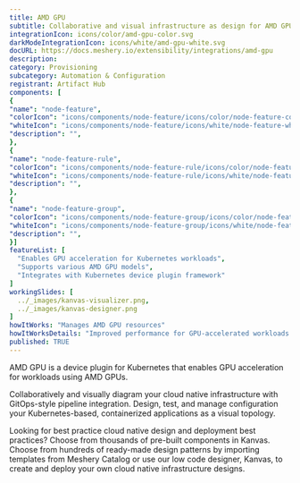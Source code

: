 ```yaml
---
title: AMD GPU
subtitle: Collaborative and visual infrastructure as design for AMD GPU
integrationIcon: icons/color/amd-gpu-color.svg
darkModeIntegrationIcon: icons/white/amd-gpu-white.svg
docURL: https://docs.meshery.io/extensibility/integrations/amd-gpu
description: 
category: Provisioning
subcategory: Automation & Configuration
registrant: Artifact Hub
components: [
{
"name": "node-feature",
"colorIcon": "icons/components/node-feature/icons/color/node-feature-color.svg",
"whiteIcon": "icons/components/node-feature/icons/white/node-feature-white.svg",
"description": "",
},
{
"name": "node-feature-rule",
"colorIcon": "icons/components/node-feature-rule/icons/color/node-feature-rule-color.svg",
"whiteIcon": "icons/components/node-feature-rule/icons/white/node-feature-rule-white.svg",
"description": "",
},
{
"name": "node-feature-group",
"colorIcon": "icons/components/node-feature-group/icons/color/node-feature-group-color.svg",
"whiteIcon": "icons/components/node-feature-group/icons/white/node-feature-group-white.svg",
"description": "",
}]
featureList: [
  "Enables GPU acceleration for Kubernetes workloads",
  "Supports various AMD GPU models",
  "Integrates with Kubernetes device plugin framework"
]
workingSlides: [
  ../_images/kanvas-visualizer.png,
  ../_images/kanvas-designer.png
]
howItWorks: "Manages AMD GPU resources"
howItWorksDetails: "Improved performance for GPU-accelerated workloads in Kubernetes"
published: TRUE
---
```

<p>
AMD GPU is a device plugin for Kubernetes that enables GPU acceleration for workloads using AMD GPUs.
</p>
<p>
    Collaboratively and visually diagram your cloud native infrastructure with GitOps-style pipeline integration. Design, test, and manage configuration your Kubernetes-based, containerized applications as a visual topology.
</p>
<p>
    Looking for best practice cloud native design and deployment best practices? Choose from thousands of pre-built components in Kanvas. Choose from hundreds of ready-made design patterns by importing templates from Meshery Catalog or use our low code designer, Kanvas, to create and deploy your own cloud native infrastructure designs.
</p>
